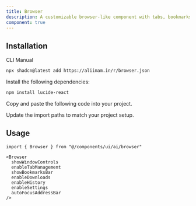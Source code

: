 ```yaml
---
title: Browser
description: A customizable browser-like component with tabs, bookmarks, history, downloads, and settings simulation.
component: true 
---
```


<ComponentPreview
  name="browser-01"
  className="[&_.preview>[data-orientation=vertical]]:sm:max-w-[90%] **:[.preview]:min-h-[580px]"
  description="A simulated browser component with tabs, bookmarks, history, and status bar."
  align="start"
/>

<ComponentPreview
  name="browser-02"
  className="[&_.preview>[data-orientation=vertical]]:sm:max-w-[90%] **:[.preview]:min-h-[700px]"
  description="A simulated browser component with tabs, bookmarks, history, and status bar."
  align="start"
/>

## Installation

<CodeTabs>

<TabsList>
  <TabsTrigger value="cli">CLI</TabsTrigger>
  <TabsTrigger value="manual">Manual</TabsTrigger>
</TabsList>

<TabsContent value="cli">

```bash
npx shadcn@latest add https://aliimam.in/r/browser.json
```

</TabsContent>

<TabsContent value="manual">

<Steps>

<Step>Install the following dependencies:</Step>

```bash
npm install lucide-react
```

<Step>Copy and paste the following code into your project.</Step>

<ComponentSource name="browser" title="components/ui/ai/browser.tsx" />

<Step>Update the import paths to match your project setup.</Step>

</Steps>

</TabsContent>

</CodeTabs>

## Usage

```tsx showLineNumbers
import { Browser } from "@/components/ui/ai/browser"
```

```tsx showLineNumbers
<Browser
  showWindowControls
  enableTabManagement
  showBookmarksBar
  enableDownloads
  enableHistory
  enableSettings
  autoFocusAddressBar
/>
```
 